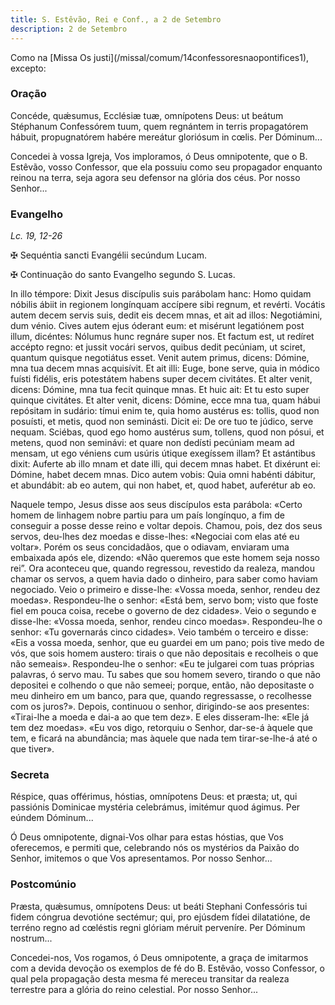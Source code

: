 ```yaml
---
title: S. Estêvão, Rei e Conf., a 2 de Setembro
description: 2 de Setembro
---
```


<aside>
  Como na [Missa Os justi](/missal/comum/14confessoresnaopontifices1), excepto:
</aside>


<LinkCard
  href="/missal/comum/14confessoresnaopontifices1"
  title="Confessores não Pontífices - Missa Os justi"
/>

### Oração

<div class="side-by-side not-content">

Concéde, quǽsumus, Ecclésiæ tuæ, omnípotens Deus: ut beátum Stéphanum Confessórem tuum, quem regnántem in terris propagatórem hábuit, propugnatórem habére mereátur gloriósum in cœlis. Per Dóminum...

Concedei à vossa Igreja, Vos imploramos, ó Deus omnipotente, que o B. Estêvão, vosso Confessor, que ela possuiu como seu propagador enquanto reinou na terra, seja agora seu defensor na glória dos céus. Por nosso Senhor...

</div>

### Evangelho

<em>Lc. 19, 12-26</em>

<div class="side-by-side not-content">

<span class="cross text-red-500">✠</span> Sequéntia sancti Evangélii secúndum Lucam.

<span class="cross text-red-500">✠</span> Continuação do santo Evangelho segundo S. Lucas.

In illo témpore: Dixit Jesus discípulis suis parábolam hanc: Homo quidam nóbilis ábiit in regionem longínquam accípere sibi regnum, et revérti. Vocátis autem decem servis suis, dedit eis decem mnas, et ait ad illos: Negotiámini, dum vénio. Cives autem ejus óderant eum: et misérunt legatiónem post illum, dicéntes: Nólumus hunc regnáre super nos. Et factum est, ut redíret accépto regno: et jussit vocári servos, quibus dedit pecúniam, ut sciret, quantum quisque negotiátus esset. Venit autem primus, dicens: Dómine, mna tua decem mnas acquisívit. Et ait illi: Euge, bone serve, quia in módico fuísti fidélis, eris potestátem habens super decem civitátes. Et alter venit, dicens: Dómine, mna tua fecit quinque mnas. Et huic ait: Et tu esto super quinque civitátes. Et alter venit, dicens: Dómine, ecce mna tua, quam hábui repósitam in sudário: tímui enim te, quia homo austérus es: tollis, quod non posuísti, et metis, quod non seminásti. Dicit ei: De ore tuo te júdico, serve nequam. Sciébas, quod ego homo austérus sum, tollens, quod non pósui, et metens, quod non seminávi: et quare non dedísti pecúniam meam ad mensam, ut ego véniens cum usúris útique exegíssem illam? Et astántibus dixit: Auferte ab illo mnam et date illi, qui decem mnas habet. Et dixérunt ei: Dómine, habet decem mnas. Dico autem vobis: Quia omni habénti dábitur, et abundábit: ab eo autem, qui non habet, et, quod habet, auferétur ab eo.

Naquele tempo, Jesus disse aos seus discípulos esta parábola: «Certo homem de linhagem nobre partiu para um país longínquo, a fim de conseguir a posse desse reino e voltar depois. Chamou, pois, dez dos seus servos, deu-lhes dez moedas e disse-lhes: «Negociai com elas até eu voltar». Porém os seus concidadãos, que o odiavam, enviaram uma embaixada após ele, dizendo: «Não queremos que este homem seja nosso rei”. Ora aconteceu que, quando regressou, revestido da realeza, mandou chamar os servos, a quem havia dado o dinheiro, para saber como haviam negociado. Veio o primeiro e disse-lhe: «Vossa moeda, senhor, rendeu dez moedas». Respondeu-lhe o senhor: «Está bem, servo bom; visto que foste fiel em pouca coisa, recebe o governo de dez cidades». Veio o segundo e disse-lhe: «Vossa moeda, senhor, rendeu cinco moedas». Respondeu-lhe o senhor: «Tu governarás cinco cidades». Veio também o terceiro e disse: «Eis a vossa moeda, senhor, que eu guardei em um pano; pois tive medo de vós, que sois homem austero: tirais o que não depositais e recolheis o que não semeais». Respondeu-lhe o senhor: «Eu te julgarei com tuas próprias palavras, ó servo mau. Tu sabes que sou homem severo, tirando o que não depositei e colhendo o que não semeei; porque, então, não depositaste o meu dinheiro em um banco, para que, quando regressasse, o recolhesse com os juros?». Depois, continuou o senhor, dirigindo-se aos presentes: «Tirai-lhe a moeda e dai-a ao que tem dez». E eles disseram-lhe: «Ele já tem dez moedas». «Eu vos digo, retorquiu o Senhor, dar-se-á àquele que tem, e ficará na abundância; mas àquele que nada tem tirar-se-lhe-á até o que tiver».

</div>

### Secreta

<div class="side-by-side not-content">

Réspice, quas offérimus, hóstias, omnípotens Deus: et præsta; ut, qui passiónis Dominicae mystéria celebrámus, imitémur quod ágimus. Per eúndem Dóminum...

Ó Deus omnipotente, dignai-Vos olhar para estas hóstias, que Vos oferecemos, e permiti que, celebrando nós os mystérios da Paixão do Senhor, imitemos o que Vos apresentamos. Por nosso Senhor...

</div>

### Postcomúnio

<div class="side-by-side not-content">

Præsta, quǽsumus, omnípotens Deus: ut beáti Stephani Confessóris tui fidem cóngrua devotióne sectémur; qui, pro ejúsdem fídei dilatatióne, de terréno regno ad cœléstis regni glóriam méruit perveníre. Per Dóminum nostrum...

Concedei-nos, Vos rogamos, ó Deus omnipotente, a graça de imitarmos com a devida devoção os exemplos de fé do B. Estêvão, vosso Confessor, o qual pela propagação desta mesma fé mereceu transitar da realeza terrestre para a glória do reino celestial. Por nosso Senhor...

</div>
